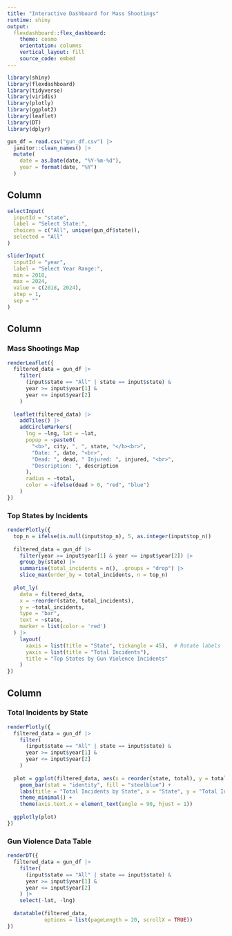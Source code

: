 ```yaml
---
title: "Interactive Dashboard for Mass Shootings"
runtime: shiny
output: 
  flexdashboard::flex_dashboard:
    theme: cosmo
    orientation: columns
    vertical_layout: fill
    source_code: embed
---
```


```r
library(shiny)
library(flexdashboard)
library(tidyverse)
library(viridis)
library(plotly)
library(ggplot2)
library(leaflet)
library(DT)
library(dplyr)
```

```r
gun_df = read.csv("gun_df.csv") |>
  janitor::clean_names() |>
  mutate(
    date = as.Date(date, "%Y-%m-%d"),
    year = format(date, "%Y")
  )
```


Column {.sidebar}
-----------------------------------------------------------------------

```r
selectInput(
  inputId = "state", 
  label = "Select State:", 
  choices = c("All", unique(gun_df$state)), 
  selected = "All"
)

sliderInput(
  inputId = "year", 
  label = "Select Year Range:", 
  min = 2018, 
  max = 2024, 
  value = c(2018, 2024), 
  step = 1, 
  sep = ""
)
```


Column {data-width=350}
-----------------------------------------------------------------------

### Mass Shootings Map 

```r
renderLeaflet({
  filtered_data = gun_df |>
    filter(
      (input$state == "All" | state == input$state) &
      year >= input$year[1] &
      year <= input$year[2]
    )
  
  leaflet(filtered_data) |>
    addTiles() |>
    addCircleMarkers(
      lng = ~lng, lat = ~lat,  
      popup = ~paste0(
        "<b>", city, ", ", state, "</b><br>",
        "Date: ", date, "<br>",
        "Dead: ", dead, " Injured: ", injured, "<br>",
        "Description: ", description
      ),
      radius = ~total,
      color = ~ifelse(dead > 0, "red", "blue")
    )
})
```

### Top States by Incidents

```r
renderPlotly({
  top_n = ifelse(is.null(input$top_n), 5, as.integer(input$top_n))
  
  filtered_data = gun_df |>
    filter(year >= input$year[1] & year <= input$year[2]) |>
    group_by(state) |>
    summarise(total_incidents = n(), .groups = "drop") |>
    slice_max(order_by = total_incidents, n = top_n)
  
  plot_ly(
    data = filtered_data,
    x = ~reorder(state, total_incidents),
    y = ~total_incidents,
    type = "bar",
    text = ~state,
    marker = list(color = 'red')
  ) |>
    layout(
      xaxis = list(title = "State", tickangle = 45),  # Rotate labels
      yaxis = list(title = "Total Incidents"),
      title = "Top States by Gun Violence Incidents"
    )
})
```


Column {data-width=350}
-----------------------------------------------------------------------

### Total Incidents by State

```r
renderPlotly({
  filtered_data = gun_df |>
    filter(
      (input$state == "All" | state == input$state) &
      year >= input$year[1] &
      year <= input$year[2]
    )
  
  plot = ggplot(filtered_data, aes(x = reorder(state, total), y = total)) +
    geom_bar(stat = "identity", fill = "steelblue") +
    labs(title = "Total Incidents by State", x = "State", y = "Total Incidents") +
    theme_minimal() +
    theme(axis.text.x = element_text(angle = 90, hjust = 1))  
  
  ggplotly(plot)
})
```

### Gun Violence Data Table

```r
renderDT({
  filtered_data = gun_df |>
    filter(
      (input$state == "All" | state == input$state) &
      year >= input$year[1] &
      year <= input$year[2]
    ) |>
    select(-lat, -lng)  
  
  datatable(filtered_data, 
            options = list(pageLength = 20, scrollX = TRUE))
})
```

